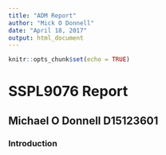 ```yaml
---
title: "ADM Report"
author: "Mick O Donnell"
date: "April 18, 2017"
output: html_document
---
```


```r
knitr::opts_chunk$set(echo = TRUE)
```

# SSPL9076 Report
## Michael O Donnell D15123601

### Introduction

